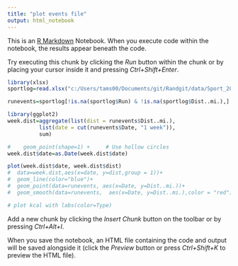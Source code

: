 ```yaml
---
title: "plot events file"
output: html_notebook
---
```


This is an [R Markdown](http://rmarkdown.rstudio.com) Notebook. When you execute code within the notebook, the results appear beneath the code. 

Try executing this chunk by clicking the *Run* button within the chunk or by placing your cursor inside it and pressing *Ctrl+Shift+Enter*. 

```r
library(xlsx)
sportlog=read.xlsx("c:/Users/tams00/Documents/git/Randgit/data/Sport_2018.xlsx",sheetName="2018")

```

```r
runevents=sportlog[!is.na(sportlog$Run) & !is.na(sportlog$Dist..mi.),]
```


```r
library(ggplot2)
week.dist=aggregate(list(dist = runevents$Dist..mi.), 
          list(date = cut(runevents$Date, "1 week")), 
          sum)

#    geom_point(shape=1) +     # Use hollow circles
week.dist$date=as.Date(week.dist$date)

plot(week.dist$date, week.dist$dist)
#  data=week.dist,aes(x=date, y=dist,group = 1))+
#  geom_line(color="blue")+
#  geom_point(data=runevents, aes(x=Date, y=Dist..mi.))+
#  geom_smooth(data=runevents,  aes(x=Date, y=Dist..mi.),color = "red")

```
```r
# plot kcal with labs(color=Type)


```


Add a new chunk by clicking the *Insert Chunk* button on the toolbar or by pressing *Ctrl+Alt+I*.

When you save the notebook, an HTML file containing the code and output will be saved alongside it (click the *Preview* button or press *Ctrl+Shift+K* to preview the HTML file).
